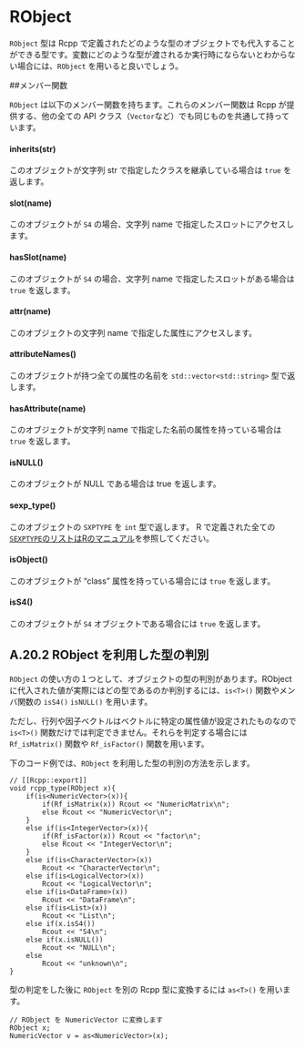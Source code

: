 # RObject

`RObject` 型は Rcpp で定義されたどのような型のオブジェクトでも代入することができる型です。変数にどのような型が渡されるか実行時にならないとわからない場合には、`RObject` を用いると良いでしょう。


##メンバー関数

`RObject` は以下のメンバー関数を持ちます。これらのメンバー関数は Rcpp が提供する、他の全ての API クラス（`Vector`など）でも同じものを共通して持っています。

#### inherits(str)

このオブジェクトが文字列 str で指定したクラスを継承している場合は `true` を返します。

#### slot(name)

このオブジェクトが `S4` の場合、文字列 name で指定したスロットにアクセスします。


#### hasSlot(name)

このオブジェクトが `S4` の場合、文字列 name で指定したスロットがある場合は `true` を返します。

#### attr(name)

このオブジェクトの文字列 name で指定した属性にアクセスします。

#### attributeNames()

このオブジェクトが持つ全ての属性の名前を `std::vector<std::string>` 型で返します。

#### hasAttribute(name)

このオブジェクトが文字列 name で指定した名前の属性を持っている場合は `true` を返します。

#### isNULL()

このオブジェクトが NULL である場合は true を返します。

#### sexp_type()

このオブジェクトの `SXPTYPE` を `int` 型で返します。 R で定義された全ての[`SEXPTYPE`のリストはRのマニュアル](https://cran.r-project.org/doc/manuals/r-release/R-ints.html#SEXPTYPEs)を参照してください。

#### isObject()

このオブジェクトが "class" 属性を持っている場合には `true` を返します。

#### isS4()

このオブジェクトが `S4` オブジェクトである場合には `true` を返します。



## A.20.2 RObject を利用した型の判別

`RObject` の使い方の１つとして、オブジェクトの型の判別があります。RObject に代入された値が実際にはどの型であるのか判別するには、`is<T>()` 関数やメンバ関数の `isS4()` `isNULL()` を用います。

ただし、行列や因子ベクトルはベクトルに特定の属性値が設定されたものなので `is<T>()` 関数だけでは判定できません。それらを判定する場合には `Rf_isMatrix()` 関数や `Rf_isFactor()` 関数を用います。

下のコード例では、`RObject` を利用した型の判別の方法を示します。

```
// [[Rcpp::export]]
void rcpp_type(RObject x){
    if(is<NumericVector>(x)){
        if(Rf_isMatrix(x)) Rcout << "NumericMatrix\n";
        else Rcout << "NumericVector\n";       
    }
    else if(is<IntegerVector>(x)){
        if(Rf_isFactor(x)) Rcout << "factor\n";
        else Rcout << "IntegerVector\n";
    }
    else if(is<CharacterVector>(x))
        Rcout << "CharacterVector\n";
    else if(is<LogicalVector>(x))
        Rcout << "LogicalVector\n";
    else if(is<DataFrame>(x))
        Rcout << "DataFrame\n";
    else if(is<List>(x))
        Rcout << "List\n";
    else if(x.isS4())
        Rcout << "S4\n";
    else if(x.isNULL())
        Rcout << "NULL\n";
    else
        Rcout << "unknown\n";
}
```

型の判定をした後に `RObject` を別の Rcpp 型に変換するには `as<T>()` を用います。

```
// RObject を NumericVector に変換します
RObject x;
NumericVector v = as<NumericVector>(x);
```

